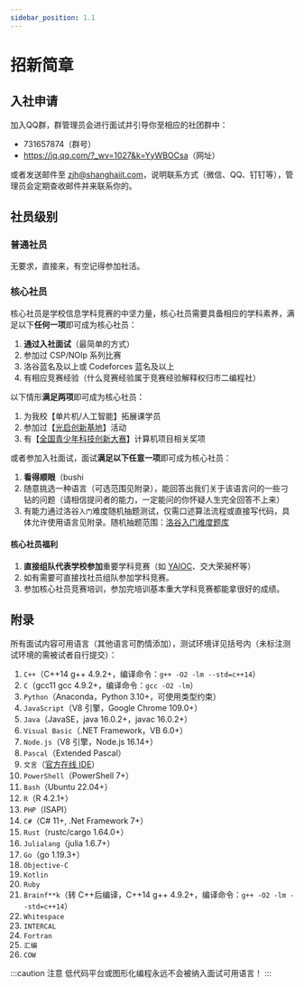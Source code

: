 ```yaml
---
sidebar_position: 1.1
---
```


# 招新简章

## 入社申请

加入QQ群，群管理员会进行面试并引导你至相应的社团群中：
+ 731657874（群号）
+ <https://jq.qq.com/?_wv=1027&k=YyWBOCsa>（网址）

或者发送邮件至 zjh@shanghaiit.com，说明联系方式（微信、QQ、钉钉等），管理员会定期查收邮件并来联系你的。

## 社员级别

### 普通社员

无要求，直接来，有空记得参加社活。

### 核心社员

核心社员是学校信息学科竞赛的中坚力量，核心社员需要具备相应的学科素养，满足以下**任何一项**即可成为核心社员：

1. **通过入社面试**（最简单的方式）
2. 参加过 CSP/NOIp 系列比赛
3. 洛谷蓝名及以上或 Codeforces 蓝名及以上
4. 有相应竞赛经验（什么竞赛经验属于竞赛经验解释权归市二编程社）

以下情形**满足两项**即可成为核心社员：

1. 为我校【单片机/人工智能】拓展课学员
2. 参加过【[光启创新基地](https://qzx.xhedu.sh.cn/cms/app/info/cat/index.php/112)】活动
3. 有【[全国青少年科技创新大赛](https://castic.cyscc.org/)】计算机项目相关奖项

或者参加入社面试，面试**满足以下任意一项**即可成为核心社员：

1. **看得顺眼**（bushi
2. 随意挑选一种语言（可选范围见附录），能回答出我们关于该语言问的一些刁钻的问题（请相信提问者的能力，一定能问的你怀疑人生完全回答不上来）
3. 有能力通过洛谷`入门`难度随机抽题测试，仅需口述算法流程或直接写代码，具体允许使用语言见附录。随机抽题范围：[洛谷入门难度题库](https://www.luogu.com.cn/problem/list?difficulty=1)

#### 核心社员福利

1. **直接组队代表学校参加**重要学科竞赛（如 [YAIOC](https://ai.secsa.cn/)、交大荣昶杯等）
2. 如有需要可直接找社员组队参加学科竞赛。
3. 参加核心社员竞赛培训，参加完培训基本重大学科竞赛都能拿很好的成绩。

## 附录

所有面试内容可用语言（其他语言可酌情添加），测试环境详见括号内（未标注测试环境的需被试者自行提交）：

1. `C++`（C++14 g++ 4.9.2+，编译命令：`g++ -O2 -lm --std=c++14`）
1. `C`（gcc11 gcc 4.9.2+，编译命令：`gcc -O2 -lm`）
1. `Python`（Anaconda，Python 3.10+，可使用类型约束）
1. `JavaScript`（V8 引擎，Google Chrome 109.0+）
1. `Java`（JavaSE，java 16.0.2+，javac 16.0.2+）
1. `Visual Basic`（.NET Framework，VB 6.0+）
1. `Node.js`（V8 引擎，Node.js 16.14+）
1. `Pascal`（Extended Pascal）
1. `文言`（[官方在线 IDE](https://ide.wy-lang.org)）
1. `PowerShell`（PowerShell 7+）
1. `Bash`（Ubuntu 22.04+）
1. `R`（R 4.2.1+）
1. `PHP`（ISAPI）
1. `C#`（C# 11+, .Net Framework 7+）
1. `Rust`（rustc/cargo 1.64.0+）
1. `Julialang`（julia 1.6.7+）
1. `Go`（go 1.19.3+）
1. `Objective-C`
1. `Kotlin`
1. `Ruby`
1. `Brainf**k`（转 C++后编译，C++14 g++ 4.9.2+，编译命令：`g++ -O2 -lm --std=c++14`）
1. `Whitespace`
1. `INTERCAL`
1. `Fortran`
1. `汇编`
1. `COW`

:::caution 注意
低代码平台或图形化编程永远不会被纳入面试可用语言！
:::
